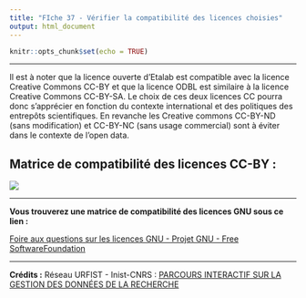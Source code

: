 ```yaml
---
title: "FIche 37 - Vérifier la compatibilité des licences choisies"
output: html_document
---
```


```r
knitr::opts_chunk$set(echo = TRUE)
```

------------------------------------------------------------------------

Il est à noter que la licence ouverte d'Etalab est compatible avec la licence Creative Commons CC-BY et que la licence ODBL est similaire à la licence Creative Commons CC-BY-SA. Le choix de ces deux licences CC pourra donc s'apprécier en fonction du contexte international et des politiques des entrepôts scientifiques. En revanche les Creative commons CC-BY-ND (sans modification) et CC-BY-NC (sans usage commercial) sont à éviter dans le contexte de l'open data.

## Matrice de compatibilité des licences CC-BY :

![](images/matrice%20compatibilite%CC%81%20licence.png)

------------------------------------------------------------------------

**Vous trouverez une matrice de compatibilité des licences GNU sous ce lien :**

[Foire aux questions sur les licences GNU - Projet GNU - Free SoftwareFoundation](https://www.gnu.org/licenses/gpl-faq.fr.html#AllCompatibility)

------------------------------------------------------------------------

**Crédits :**
Réseau URFIST - Inist-CNRS : [PARCOURS INTERACTIF SUR LA GESTION DES DONNÉES DE LA RECHERCHE](https://doranum.fr/enjeux-benefices/parcours-interactif-sur-la-gestion-des-donnees-de-la-recherche/)
